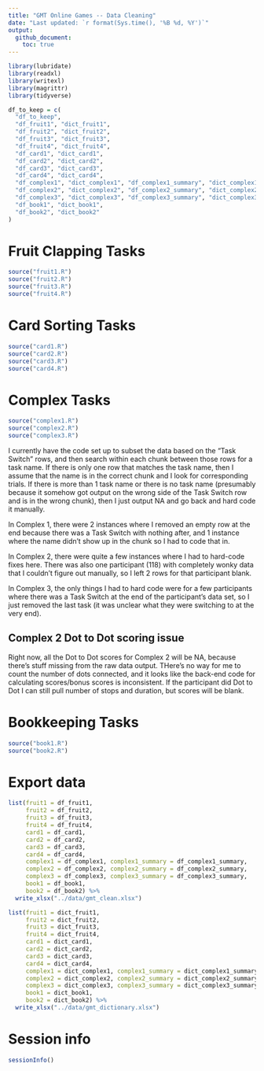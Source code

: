 ```yaml
---
title: "GMT Online Games -- Data Cleaning"
date: "Last updated: `r format(Sys.time(), '%B %d, %Y')`"
output: 
  github_document:
    toc: true
---
```


```r
library(lubridate)
library(readxl)
library(writexl)
library(magrittr)
library(tidyverse)
```

```r
df_to_keep = c(
  "df_to_keep",
  "df_fruit1", "dict_fruit1",
  "df_fruit2", "dict_fruit2",
  "df_fruit3", "dict_fruit3",
  "df_fruit4", "dict_fruit4",
  "df_card1", "dict_card1",
  "df_card2", "dict_card2",
  "df_card3", "dict_card3",
  "df_card4", "dict_card4",
  "df_complex1", "dict_complex1", "df_complex1_summary", "dict_complex1_summary",
  "df_complex2", "dict_complex2", "df_complex2_summary", "dict_complex2_summary",
  "df_complex3", "dict_complex3", "df_complex3_summary", "dict_complex3_summary",
  "df_book1", "dict_book1",
  "df_book2", "dict_book2"
)
```


<!-- ======================================================================= -->


# Fruit Clapping Tasks

```r
source("fruit1.R")
source("fruit2.R")
source("fruit3.R")
source("fruit4.R")
```


<!-- ======================================================================= -->


# Card Sorting Tasks

```r
source("card1.R")
source("card2.R")
source("card3.R")
source("card4.R")
```


<!-- ======================================================================= -->


# Complex Tasks

```r
source("complex1.R")
source("complex2.R")
source("complex3.R")
```

I currently have the code set up to subset the data based on the "Task Switch" rows, and then search within each chunk between those rows for a task name. If there is only one row that matches the task name, then I assume that the name is in the correct chunk and I look for corresponding trials. If there is more than 1 task name or there is no task name (presumably because it somehow got output on the wrong side of the Task Switch row and is in the wrong chunk), then I just output NA and go back and hard code it manually.

In Complex 1, there were 2 instances where I removed an empty row at the end because there was a Task Switch with nothing after, and 1 instance where the name didn't show up in the chunk so I had to code that in.

In Complex 2, there were quite a few instances where I had to hard-code fixes here. There was also one participant (118) with completely wonky data that I couldn't figure out manually, so I left 2 rows for that participant blank.

In Complex 3, the only things I had to hard code were for a few participants where there was a Task Switch at the end of the participant's data set, so I just removed the last task (it was unclear what they were switching to at the very end). 

## Complex 2 Dot to Dot scoring issue

Right now, all the Dot to Dot scores for Complex 2 will be NA, because there's stuff missing from the raw data output. THere's no way for me to count the number of dots connected, and it looks like the back-end code for calculating scores/bonus scores is inconsistent. If the participant did Dot to Dot I can still pull number of stops and duration, but scores will be blank.


<!-- ======================================================================= -->


# Bookkeeping Tasks

```r
source("book1.R")
source("book2.R")
```


<!-- ======================================================================= -->


# Export data

```r
list(fruit1 = df_fruit1,
     fruit2 = df_fruit2,
     fruit3 = df_fruit3,
     fruit4 = df_fruit4,
     card1 = df_card1,
     card2 = df_card2,
     card3 = df_card3,
     card4 = df_card4,
     complex1 = df_complex1, complex1_summary = df_complex1_summary,
     complex2 = df_complex2, complex2_summary = df_complex2_summary,
     complex3 = df_complex3, complex3_summary = df_complex3_summary,
     book1 = df_book1,
     book2 = df_book2) %>%
  write_xlsx("../data/gmt_clean.xlsx")
```

```r
list(fruit1 = dict_fruit1,
     fruit2 = dict_fruit2,
     fruit3 = dict_fruit3,
     fruit4 = dict_fruit4,
     card1 = dict_card1,
     card2 = dict_card2,
     card3 = dict_card3,
     card4 = dict_card4,
     complex1 = dict_complex1, complex1_summary = dict_complex1_summary,
     complex2 = dict_complex2, complex2_summary = dict_complex2_summary,
     complex3 = dict_complex3, complex3_summary = dict_complex3_summary,
     book1 = dict_book1,
     book2 = dict_book2) %>%
  write_xlsx("../data/gmt_dictionary.xlsx")
```


<!-- ======================================================================= -->


# Session info

```r
sessionInfo()
```